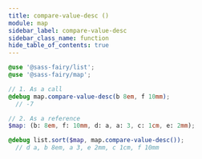 ```yaml
---
title: compare-value-desc ()
module: map
sidebar_label: compare-value-desc
sidebar_class_name: function
hide_table_of_contents: true
---
```


<FieldDetails><CompareLogicCallout /></FieldDetails>

```scss
@use '@sass-fairy/list';
@use '@sass-fairy/map';

// 1. As a call
@debug map.compare-value-desc(b 8em, f 10mm);
  // -7

// 2. As a reference
$map: (b: 8em, f: 10mm, d: a, a: 3, c: 1cm, e: 2mm);

@debug list.sort($map, map.compare-value-desc());
  // d a, b 8em, a 3, e 2mm, c 1cm, f 10mm
```
